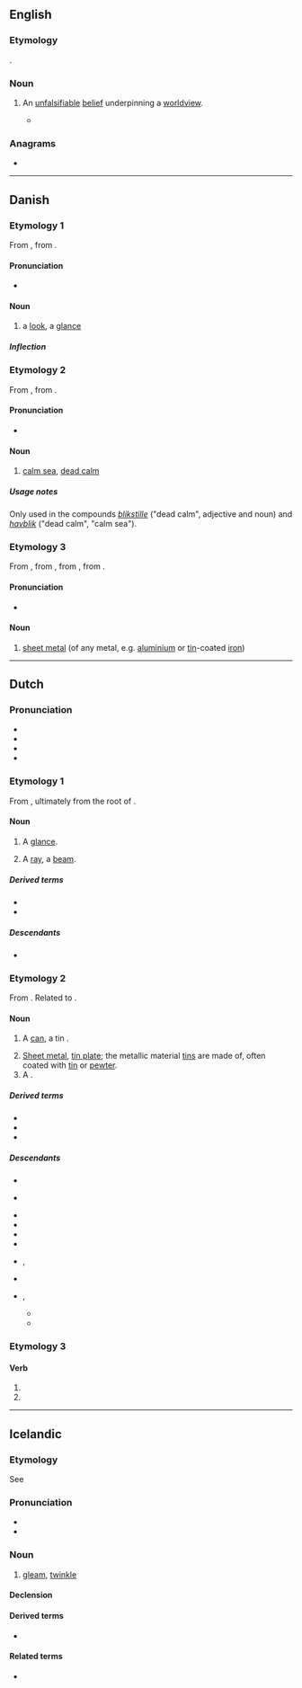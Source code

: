 ==English==

===Etymology===
{{coinage|en|R. M. Hare|in=1950|nobycat=1}}.

===Noun===
{{en-noun}}

# {{lb|en|philosophy}} An [[unfalsifiable]] [[belief]] underpinning a [[worldview]].
#* {{quote-book|en|title=Theology and Falsification|author={{w|R. M. Hare}}|year=1950|passage=Let us call that in which we differ from this lunatic, our respective '''''bliks'''''. He has an insane '''''blik''''' about dons; we have a sane one. It is important to realize that we have a sane one, not no '''''blik''''' at all; for there must be two sides to any argument — if he has a wrong '''''blik''''', then those who are right about dons must have a right one.}}

===Anagrams===
* {{anagrams|en|a=bikl|bilk}}

----

==Danish==

===Etymology 1===
From {{der|da|gml|blick}}, from {{der|da|osx|blikan}}.

====Pronunciation====
* {{IPA|da|/blek/|[b̥leɡ̊]}}

====Noun====
{{da-noun|stem=blikk|et|e}}

# a [[look]], a [[glance]]

=====Inflection=====
{{da-noun-infl|stem=blikk|et|e}}

===Etymology 2===
From {{der|da|non|blik}}, from {{der|da|gml|blick}}.

====Pronunciation====
* {{IPA|da|/blek/|[b̥leɡ̊]}}

====Noun====
{{head|da|noun|g=n}}

# {{lb|da|archaic}} [[calm sea]], [[dead calm]]

=====Usage notes=====
Only used in the compounds ''[[blikstille]]'' ("dead calm", adjective and noun) and ''[[havblik]]'' ("dead calm", "calm sea").

===Etymology 3===
From {{der|da|gml|bleck}}, from {{der|da|osx|*blek}}, from {{der|da|gmw-pro|*blik}}, from {{der|da|gem-pro|*bliką||metal}}.

====Pronunciation====
* {{IPA|da|/blek/|[b̥leɡ̊]}}

====Noun====
{{da-noun|stem=blikk|et|-}}

# [[sheet metal]] (of any metal, e.g. [[aluminium]] or [[tin]]-coated [[iron]])

----

==Dutch==

===Pronunciation===
* {{IPA|nl|/blɪk/}}
* {{audio|nl|Nl-blik.ogg|Audio}}
* {{hyphenation|nl|blik}}
* {{rhymes|nl|ɪk|s=1}}

===Etymology 1===
From {{inh|nl|dum|blic}}, ultimately from the root of {{m|nl|blijken||to appear}}.

====Noun====
{{nl-noun|m|-en|blikje}}

# A [[glance]].
# {{lb|nl|obsolete}} A [[ray]], a [[beam]].

=====Derived terms=====
* {{l|nl|ogenblik}}
* {{l|nl|terugblik}}

=====Descendants=====
* {{desc|srn|blek|bor=1}}

===Etymology 2===
From {{inh|nl|dum|blic}}. Related to {{m|nl|bleek}}.

====Noun====
{{nl-noun|n|-en|blikje}}

# A [[can]], a tin {{gloss|container}}.
#: {{ux|nl|Ze haalde een '''blikje''' uit de automaat.|She got a '''can''' from the vending machine.}}
#: {{ux|nl|Het enige winkeltje in het dorp verkocht alleen groente in '''blik'''.|The only shop in the village only sold '''canned''' vegetables.}}
# [[sheet metal|Sheet metal]], [[tin plate]]; the metallic material [[tin]]s are made of, often coated with [[tin]] or [[pewter]].
# A {{l|en|dustpan}}.

=====Derived terms=====
* {{l|nl|blikken}}
* {{l|nl|blikslager}}
* {{l|nl|inblikken}}

=====Descendants=====
* {{desc|af|blik}}
* {{desc|gmw-jdt|blikki}} {{q|from the diminutive}}
* {{desc|jvn|blèg|bor=1}}
* {{desc|ja|ブリキ|bor=1}}
* {{desc|jv|blek|bor=1}}
* {{desc|kww|beenki|bor=1}}
* {{desc|pap|bleki|bor=1}}, {{l|pap|blikki}} {{q|from the diminutive}}
* {{desc|srm|beénki|bor=1}}
* {{desc|srn|brekri|bor=1}}, {{l|srn|blek}}
** {{desc|car|perekyry|bor=1}}
** {{desc|njt|prēnkri|bor=1}}

===Etymology 3===
{{nonlemma}}

====Verb====
{{head|nl|verb form}}

# {{nl-verb form of|p=1|n=sg|t=pres|m=ind|blikken}}
# {{nl-verb form of|m=imp|blikken}}

----

==Icelandic==

===Etymology===
See {{m|is|blika||to shine, gleam}}

===Pronunciation===
* {{IPA|is|/plɪːk/}}
* {{rhymes|is|ɪːk|s=1}}

===Noun===
{{is-noun|n|bliks|blik}}

# [[gleam]], [[twinkle]]

====Declension====
{{is-decl-noun-n-s|bl|i|k}}

====Derived terms====
* {{l|is|augnablik}}

====Related terms====
* {{l|is|blika}}